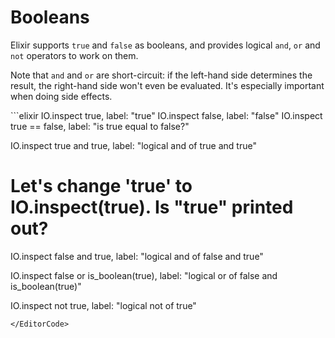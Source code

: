 
# Booleans

Elixir supports `true` and `false` as booleans, and provides logical `and`, `or` and `not` operators to work on them.

Note that `and` and `or` are short-circuit: if the left-hand side determines the result, the right-hand side won't even be evaluated. It's especially important when doing side effects.

<EditorCode>
```elixir
IO.inspect true, label: "true"
IO.inspect false, label: "false"
IO.inspect true == false, label: "is true equal to false?"

IO.inspect true and true, label: "logical and of true and true"

# Let's change 'true' to IO.inspect(true). Is "true" printed out?
IO.inspect false and true, label: "logical and of false and true"

IO.inspect false or is_boolean(true), label: "logical or of false and is_boolean(true)"

IO.inspect not true, label: "logical not of true"
```
</EditorCode>
